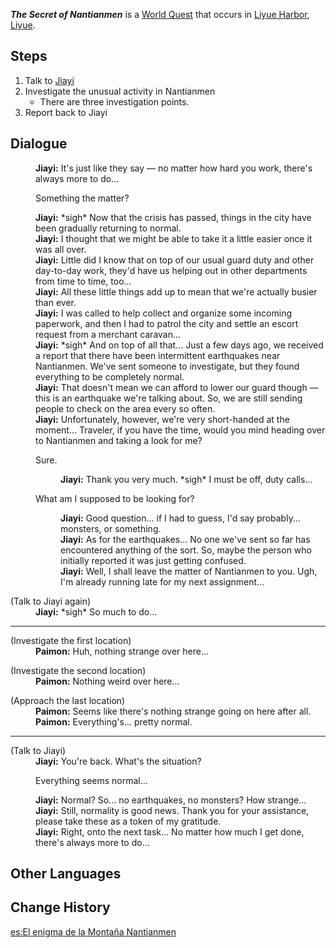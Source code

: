 {{Quest Infobox
|id            = 71808
|type          = World
|region        = Liyue
|area          = Sea of Clouds
|subarea       = Liyue Harbor
|summary       = 
|requirement   = Complete [[A New Star Approaches]]
|startLocation = [[Liyue Harbor]], [[Liyue]]
|exp           = 150
|mora          = 80,000
|rep           = Liyue
|repAmt        = 20
|repOrder      = 186
|other         = {{Card|Hero's Wit|4}}
|characters    = Jiayi; Paimon; Traveler
}}
'''''The Secret of Nantianmen''''' is a [[World Quest]] that occurs in [[Liyue Harbor]], [[Liyue]].

==Steps==
# Talk to [[Jiayi]]
# Investigate the unusual activity in Nantianmen
#* There are three investigation points.
# Report back to Jiayi

==Dialogue==
{{Quest Description|[[Jiayi]] from [[Liyue Harbor]] has gotten himself tangled up in more troublesome affairs, and is looking for some help...}}
{{Dialogue start}}
:'''Jiayi:''' It's just like they say &mdash; no matter how hard you work, there's always more to do...
:{{DIcon}} Something the matter?
:'''Jiayi:''' *sigh* Now that the crisis has passed, things in the city have been gradually returning to normal.
:'''Jiayi:''' I thought that we might be able to take it a little easier once it was all over.
:'''Jiayi:''' Little did I know that on top of our usual guard duty and other day-to-day work, they'd have us helping out in other departments from time to time, too...
:'''Jiayi:''' All these little things add up to mean that we're actually busier than ever.
:'''Jiayi:''' I was called to help collect and organize some incoming paperwork, and then I had to patrol the city and settle an escort request from a merchant caravan...
:'''Jiayi:''' *sigh* And on top of all that... Just a few days ago, we received a report that there have been intermittent earthquakes near Nantianmen. We've sent someone to investigate, but they found everything to be completely normal.
:'''Jiayi:''' That doesn't mean we can afford to lower our guard though &mdash; this is an earthquake we're talking about. So, we are still sending people to check on the area every so often.
:'''Jiayi:''' Unfortunately, however, we're very short-handed at the moment... Traveler, if you have the time, would you mind heading over to Nantianmen and taking a look for me?
:{{DIcon}} Sure.
::'''Jiayi:''' Thank you very much. *sigh* I must be off, duty calls...
:{{DIcon}} What am I supposed to be looking for?
::'''Jiayi:''' Good question... if I had to guess, I'd say probably... monsters, or something.
::'''Jiayi:''' As for the earthquakes... No one we've sent so far has encountered anything of the sort. So, maybe the person who initially reported it was just getting confused.
::'''Jiayi:''' Well, I shall leave the matter of Nantianmen to you. Ugh, I'm already running late for my next assignment...

;(Talk to Jiayi again)
:'''Jiayi:''' *sigh* So much to do...
----
;(Investigate the first location)
:'''Paimon:''' Huh, nothing strange over here...

;(Investigate the second location)
:'''Paimon:''' Nothing weird over here...

;(Approach the last location)
:'''Paimon:''' Seems like there's nothing strange going on here after all.
:'''Paimon:''' Everything's... pretty normal.
----
;(Talk to Jiayi)
:'''Jiayi:''' You're back. What's the situation?
:{{DIcon}} Everything seems normal...
:'''Jiayi:''' Normal? So... no earthquakes, no monsters? How strange...
:'''Jiayi:''' Still, normality is good news. Thank you for your assistance, please take these as a token of my gratitude.
:'''Jiayi:''' Right, onto the next task... No matter how much I get done, there's always more to do...
{{Dialogue end}}

==Other Languages==
{{Other Languages
|en      = The Secret of Nantianmen
|zhs     = 南天门之谜
|zhs_rm  = Nántiānmén zhī Mí
|zht     = 南天門之謎
|zht_rm  = Nántiānmén zhī Mí
|zh_tl   = The Mystery of Nantianmen
|ja      = 南天門の謎
|ja_rm   = Nantenmon no nazo
|ja_tl   = The Mystery of Nantianmen
|ko      = 남천문의 수수께끼
|ko_rm   = Namcheonmun-ui Susukkekki
|ko_tl   = The Mystery of Nantianmen
|es      = El enigma de la Montaña Nantianmen
|es_tl   = The Enigma of Mount Nantianmen
|fr      = Énigme à Nantianmen
|fr_tl   = Enigma in Nantianmen
|ru      = Загадка Южных небесных врат
|ru_tl   = The Secret of the Southern Heavenly Gate
|th      = ปริศนาแห่ง Nantianmen
|th_rm   = Pritsana haeng Nantianmen
|th_tl   = The Puzzle of Nantianmen
|vi      = Câu Đố Nam Thiên Môn
|vi_tl   = 
|de      = Das Geheimnis von Nantianmen
|de_tl   = The Secret of Nantianmen
|id      = Rahasia Nantianmen
|id_tl   = Nantianmen Secret
|pt      = O Enigma do Monte Nantianmen
|pt_tl   = The Enigma of Mount Nantianmen
|tr      = Nantianmen'in Sırrı
|tr_tl   = 
|it      = Il segreto di Nantianmen
|it_tl   = 
}}

==Change History==
{{Change History|1.1}}

[[es:El enigma de la Montaña Nantianmen]]